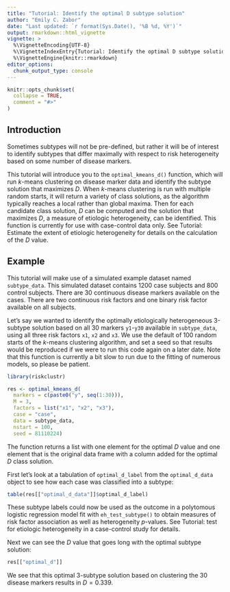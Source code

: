 ```yaml
---
title: "Tutorial: Identify the optimal D subtype solution"
author: "Emily C. Zabor"
date: "Last updated: `r format(Sys.Date(), '%B %d, %Y')`"
output: rmarkdown::html_vignette
vignette: >
  %\VignetteEncoding{UTF-8}
  %\VignetteIndexEntry{Tutorial: Identify the optimal D subtype solution}
  %\VignetteEngine{knitr::rmarkdown}
editor_options: 
  chunk_output_type: console
---
```


```r
knitr::opts_chunk$set(
  collapse = TRUE,
  comment = "#>"
)
```


## Introduction

Sometimes subtypes will not be pre-defined, but rather it will be of interest to identify subtypes that differ maximally with respect to risk heterogeneity based on some number of disease markers. 

This tutorial will introduce you to the `optimal_kmeans_d()` function, which will run $k$-means clustering on disease marker data and identify the subtype solution that maximizes $D$. When $k$-means clustering is run with multiple random starts, it will return a variety of class solutions, as the algorithm typically reaches a local rather than global maxima. Then for each candidate class solution, $D$ can be computed and the solution that maximizes $D$, a measure of etiologic heterogeneity, can be identified. This function is currently for use with case-control data only. See Tutorial: Estimate the extent of etiologic heterogeneity for details on the calculation of the $D$ value.


## Example

This tutorial will make use of a simulated example dataset named `subtype_data`. This simulated dataset contains 1200 case subjects and 800 control subjects. There are 30 continuous disease markers available on the cases. There are two continuous risk factors and one binary risk factor available on all subjects.

Let's say we wanted to identify the optimally etiologically heterogeneous 3-subtype solution based on all 30 markers `y1`-`y30` available in `subtype_data`, using all three risk factors `x1`, `x2` and `x3`. We use the default of 100 random starts of the $k$-means clustering algorithm, and set a seed so that results would be reproduced if we were to run this code again on a later date. Note that this function is currently a bit slow to run due to the fitting of numerous models, so please be patient.

```r
library(riskclustr)

res <- optimal_kmeans_d(
  markers = c(paste0("y", seq(1:30))),
  M = 3,
  factors = list("x1", "x2", "x3"),
  case = "case",
  data = subtype_data,
  nstart = 100,
  seed = 81110224)
```

The function returns a list with one element for the optimal $D$ value and one element that is the original data frame with a column added for the optimal $D$ class solution.

First let's look at a tabulation of `optimal_d_label` from the `optimal_d_data` object to see how each case was classified into a subtype:

```r
table(res[["optimal_d_data"]]$optimal_d_label)
```

These subtype labels could now be used as the outcome in a polytomous logistic regression model fit with `eh_test_subtype()` to obtain measures of risk factor association as well as heterogeneity $p$-values. See Tutorial: test for etiologic heterogeneity in a case-control study for details.

Next we can see the $D$ value that goes long with the optimal subtype solution:

```r
res[["optimal_d"]]
```

We see that this optimal 3-subtype solution based on clustering the 30 disease markers results in $D=0.339$.




